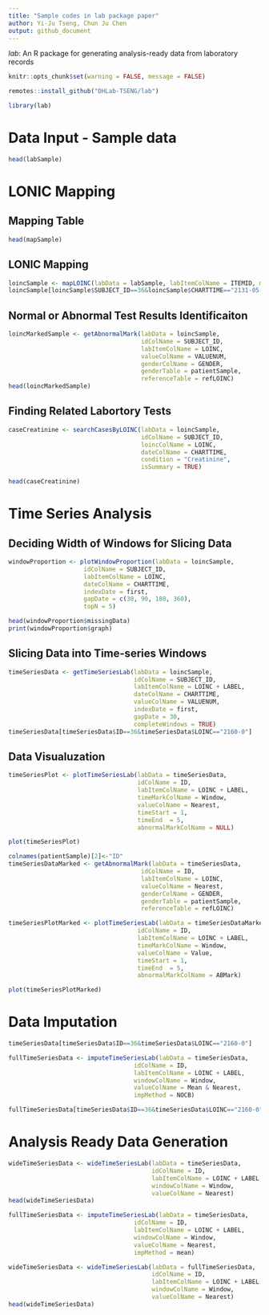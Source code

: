 ```yaml
---
title: "Sample codes in lab package paper"
author: Yi-Ju Tseng, Chun Ju Chen
output: github_document
---
```


*lab*: An R package for generating analysis-ready data from laboratory records

```r
knitr::opts_chunk$set(warning = FALSE, message = FALSE)
```

```r
remotes::install_github("DHLab-TSENG/lab")
```

```r
library(lab)
```

# Data Input - Sample data


```r
head(labSample)
```


# LONIC Mapping

## Mapping Table

```r
head(mapSample)
```

## LONIC Mapping

```r
loincSample <- mapLOINC(labData = labSample, labItemColName = ITEMID, mappingTable = mapSample)
loincSample[loincSample$SUBJECT_ID==36&loincSample$CHARTTIME=="2131-05-17",]
```

## Normal or Abnormal Test Results Identificaiton

```r
loincMarkedSample <- getAbnormalMark(labData = loincSample,
                                     idColName = SUBJECT_ID,
                                     labItemColName = LOINC,
                                     valueColName = VALUENUM,
                                     genderColName = GENDER,
                                     genderTable = patientSample,
                                     referenceTable = refLOINC)
head(loincMarkedSample)

```

## Finding Related Labortory Tests

```r
caseCreatinine <- searchCasesByLOINC(labData = loincSample,
                                     idColName = SUBJECT_ID,
                                     loincColName = LOINC,
                                     dateColName = CHARTTIME,
                                     condition = "Creatinine",
                                     isSummary = TRUE)

head(caseCreatinine)


```

# Time Series Analysis

## Deciding Width of Windows for Slicing Data

```r
windowProportion <- plotWindowProportion(labData = loincSample,
                     idColName = SUBJECT_ID,
                     labItemColName = LOINC,
                     dateColName = CHARTTIME,
                     indexDate = first,
                     gapDate = c(30, 90, 180, 360),
                     topN = 5)

head(windowProportion$missingData)
print(windowProportion$graph)
```

## Slicing Data into Time-series Windows

```r
timeSeriesData <- getTimeSeriesLab(labData = loincSample,
                                   idColName = SUBJECT_ID,
                                   labItemColName = LOINC + LABEL,
                                   dateColName = CHARTTIME,
                                   valueColName = VALUENUM,
                                   indexDate = first,
                                   gapDate = 30,
                                   completeWindows = TRUE)
timeSeriesData[timeSeriesData$ID==36&timeSeriesData$LOINC=="2160-0"]
```


## Data Visualuzation
```r
timeSeriesPlot <- plotTimeSeriesLab(labData = timeSeriesData,
                                    idColName = ID,
                                    labItemColName = LOINC + LABEL,
                                    timeMarkColName = Window,
                                    valueColName = Nearest,
                                    timeStart = 1,
                                    timeEnd  = 5,
                                    abnormalMarkColName = NULL)

plot(timeSeriesPlot)
```
```r
colnames(patientSample)[2]<-"ID"
timeSeriesDataMarked <- getAbnormalMark(labData = timeSeriesData,
                                     idColName = ID,
                                     labItemColName = LOINC,
                                     valueColName = Nearest,
                                     genderColName = GENDER,
                                     genderTable = patientSample,
                                     referenceTable = refLOINC)

timeSeriesPlotMarked <- plotTimeSeriesLab(labData = timeSeriesDataMarked,
                                    idColName = ID,
                                    labItemColName = LOINC + LABEL,
                                    timeMarkColName = Window,
                                    valueColName = Value,
                                    timeStart = 1,
                                    timeEnd  = 5,
                                    abnormalMarkColName = ABMark)

plot(timeSeriesPlotMarked)
```
# Data Imputation
```r
timeSeriesData[timeSeriesData$ID==36&timeSeriesData$LOINC=="2160-0"]

fullTimeSeriesData <- imputeTimeSeriesLab(labData = timeSeriesData,
                                   idColName = ID,
                                   labItemColName = LOINC + LABEL,
                                   windowColName = Window,
                                   valueColName = Mean & Nearest,
                                   impMethod = NOCB)

fullTimeSeriesData[timeSeriesData$ID==36&timeSeriesData$LOINC=="2160-0"]

```

# Analysis Ready Data Generation
```r
wideTimeSeriesData <- wideTimeSeriesLab(labData = timeSeriesData,
                                        idColName = ID,
                                        labItemColName = LOINC + LABEL,
                                        windowColName = Window,
                                        valueColName = Nearest)
head(wideTimeSeriesData)

```

```r
fullTimeSeriesData <- imputeTimeSeriesLab(labData = timeSeriesData,
                                   idColName = ID,
                                   labItemColName = LOINC + LABEL,
                                   windowColName = Window,
                                   valueColName = Nearest,
                                   impMethod = mean)

wideTimeSeriesData <- wideTimeSeriesLab(labData = fullTimeSeriesData,
                                        idColName = ID,
                                        labItemColName = LOINC + LABEL,
                                        windowColName = Window,
                                        valueColName = Nearest)
head(wideTimeSeriesData)

```